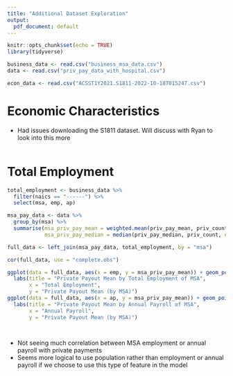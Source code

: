 ```yaml
---
title: "Additional Dataset Exploration"
output:
  pdf_document: default
---
```


```r
knitr::opts_chunk$set(echo = TRUE)
library(tidyverse)
```

```r
business_data <- read.csv("business_msa_data.csv")
data <- read.csv("priv_pay_data_with_hospital.csv")

econ_data <- read.csv("ACSST1Y2021.S1811-2022-10-18T015247.csv")

```


# Economic Characteristics


* Had issues downloading the S1811 dataset. Will discuss with Ryan to look into this more


```r


```



# Total Employment

```r

total_employment <- business_data %>%
  filter(naics == "------") %>%
  select(msa, emp, ap)

msa_pay_data <- data %>%
  group_by(msa) %>%
  summarise(msa_priv_pay_mean = weighted.mean(priv_pay_mean, priv_count, na.rm = T),
            msa_priv_pay_median = median(priv_pay_median, priv_count, na.rm = T))

full_data <- left_join(msa_pay_data, total_employment, by = "msa")

cor(full_data, use = "complete.obs")

ggplot(data = full_data, aes(x = emp, y = msa_priv_pay_mean)) + geom_point() +
  labs(title = "Private Payout Mean by Total Employment of MSA",
       x = "Total Employment",
       y = "Private Payout Mean (by MSA)")
ggplot(data = full_data, aes(x = ap, y = msa_priv_pay_mean)) + geom_point() +
  labs(title = "Private Payout Mean by Annual Payroll of MSA",
       x = "Annual Payroll",
       y = "Private Payout Mean (by MSA)")




```


* Not seeing much correlation between MSA employment or annual payroll with private payments
* Seems more logical to use population rather than employment or annual payroll if we choose to use this type of feature in the model